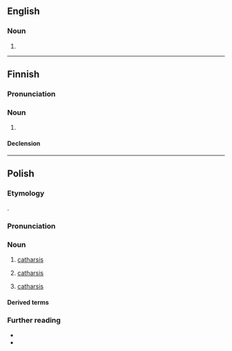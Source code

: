 {{also|Katharsis}}

==English==

===Noun===
{{en-noun|-}}

# {{alt form|en|catharsis}}

----

==Finnish==

===Pronunciation===
{{fi-p}}

===Noun===
{{fi-noun}}

# {{alternative spelling of|fi|katarsis}}

====Declension====
{{fi-decl-vastaus|katharsi|a}}

----

==Polish==
{{wp|lang=pl}}

===Etymology===
{{bor+|pl|grc|κάθαρσις}}.

===Pronunciation===
{{pl-p|katar-z-is|h=ka.thar.sis}}

===Noun===
{{pl-noun|n|indecl=yes}}

# [[catharsis]] {{gl|any release of emotional tension}}
#: {{syn|pl|oczyszczenie}}
# {{lb|pl|drama}} [[catharsis]] {{gl|release of emotional tension}}
# {{lb|pl|psychoanalysis}} [[catharsis]] {{gl|therapeutic technique to relieve tension}}

====Derived terms====
{{col3|pl|title=adjective|katartyczny}}

===Further reading===
* {{R:pl:WSJP}}
* {{R:pl:PWN}}